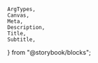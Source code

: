 	ArgTypes,
	Canvas,
	Meta,
	Description,
	Title,
	Subtitle,
} from "@storybook/blocks";


<Meta of={ColorLoupeStories} title="Docs" />

<Title of={ColorLoupeStories} />
<Subtitle of={ColorLoupeStories} />
<ComponentDetails />

<Description of={ColorLoupeStories} />

## Usage notes

- Set the `--spectrum-picked-color` custom property to the CSS color value you want to show
- You must apply `.is-open` to display the loupe
- Color Loupe does not have a disabled style; do not show it when the handle it's attached to is disabled.

## Standard

<Canvas of={ColorLoupeStories.Default} />

## Properties

<ArgTypes />
